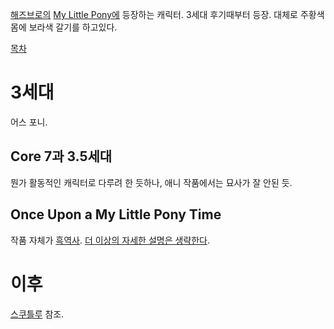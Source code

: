 [[해즈브로]]의 [[My Little Pony]]에 등장하는 캐릭터. 3세대 후기때부터 등장. 대체로 주황색 몸에 보라색 갈기를 하고있다.

[[목차]]
= 3세대 =
어스 포니.

== Core 7과 3.5세대 ==
뭔가 활동적인 캐릭터로 다루려 한 듯하나, 애니 작품에서는 묘사가 잘 안된 듯.

== Once Upon a My Little Pony Time ==
작품 자체가 [[흑역사]]. [[더 이상의 자세한 설명은 생략한다]].

= 이후 =
[[스쿠틀루]] 참조.
